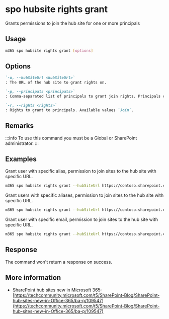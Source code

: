
# spo hubsite rights grant

Grants permissions to join the hub site for one or more principals

## Usage

```sh
m365 spo hubsite rights grant [options]
```

## Options

```md defintion-list
`-u, --hubSiteUrl <hubSiteUrl>`
: The URL of the hub site to grant rights on.

`-p, --principals <principals>`
: Comma-separated list of principals to grant join rights. Principals can be users or mail-enabled security groups in the form of `alias` or `alias@<domain name>.com`.

`-r, --rights <rights>`
: Rights to grant to principals. Available values `Join`.
```

<Global />

## Remarks

:::info
To use this command you must be a Global or SharePoint administrator.
:::

## Examples

Grant user with specific alias, permission to join sites to the hub site with specific URL.

```sh
m365 spo hubsite rights grant --hubSiteUrl https://contoso.sharepoint.com/sites/sales --principals PattiF --rights Join
```

Grant users with specific aliases, permission to join sites to the hub site with specific URL.

```sh
m365 spo hubsite rights grant --hubSiteUrl https://contoso.sharepoint.com/sites/sales --principals "PattiF,AdeleV" --rights Join
```

Grant user with specific email, permission to join sites to the hub site with specific URL.

```sh
m365 spo hubsite rights grant --hubSiteUrl https://contoso.sharepoint.com/sites/sales --principals PattiF@contoso.com --rights Join
```

## Response

The command won't return a response on success.

## More information

- SharePoint hub sites new in Microsoft 365: [https://techcommunity.microsoft.com/t5/SharePoint-Blog/SharePoint-hub-sites-new-in-Office-365/ba-p/109547](https://techcommunity.microsoft.com/t5/SharePoint-Blog/SharePoint-hub-sites-new-in-Office-365/ba-p/109547)
